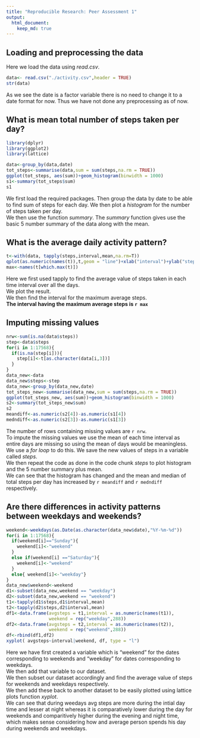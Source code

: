 ```yaml
---
title: "Reproducible Research: Peer Assessment 1"
output: 
  html_document:
    keep_md: true
---
```



## Loading and preprocessing the data
Here we load the data using *read.csv*.
```r
data<- read.csv("./activity.csv",header = TRUE)
str(data)
```
As we see the date is a factor variable there is no need to change it to a date format for now. Thus we have not done any preprocessing as of now.


## What is mean total number of steps taken per day?
```r
library(dplyr)
library(ggplot2)
library(lattice)
```

```r
data<-group_by(data,date)
tot_steps<-summarise(data,sum = sum(steps,na.rm = TRUE))
ggplot(tot_steps, aes(sum))+geom_histogram(binwidth = 1000)
s1<-summary(tot_steps$sum)
s1
```
We first load the required packages. Then group the data by date to be able to find sum of steps for each day. We then plot a *histogram* for the number of steps taken per day.  
We then use the function *summary*. The *summary* function gives use the basic 5 number summary of the data along with the mean.

## What is the average daily activity pattern?
```r
t<-with(data, tapply(steps,interval,mean,na.rm=T))
qplot(as.numeric(names(t)),t,geom = "line")+xlab("interval")+ylab("steps")
max<-names(t[which.max(t)])
```
Here we first used tapply to find the average value of steps taken in each time interval over all the days.  
We plot the result.  
We then find the interval for the maximum average steps.  
**The interval having the maximum average steps is `r max`**

## Imputing missing values
```r
nrw<-sum(is.na(data$steps))
step<-data$steps
for(i in 1:17568){
  if(is.na(step[i])){
    step[i]<-t[as.character(data[i,3])]
  }
}
data_new<-data
data_new$steps<-step
data_new<-group_by(data_new,date)
tot_steps_new<-summarise(data_new,sum = sum(steps,na.rm = TRUE))
ggplot(tot_steps_new, aes(sum))+geom_histogram(binwidth = 1000)
s2<-summary(tot_steps_new$sum)
s2
meandiff<-as.numeric(s2[4])-as.numeric(s1[4])
medndiff<-as.numeric(s2[3])-as.numeric(s1[3])
```
The number of rows containing missing values are `r nrw`.  
To impute the missing values we use the mean of each time interval as entire days are missing so using the mean of days would be meaningless.
We use a *for loop* to do this. We save the new values of steps in a variable called *steps*.  
We then repeat the code as done in the code chunk *steps* to plot histogram and the 5 number summary plus mean.  
We can see that the histogram has changed and the mean and median of total steps per day has increased by `r meandiff` and `r medndiff` respectively.

## Are there differences in activity patterns between weekdays and weekends?
```r
weekend<-weekdays(as.Date(as.character(data_new$date),"%Y-%m-%d"))
for(i in 1:17568){
  if(weekend[i]=="Sunday"){
    weekend[i]<-"weekend"
  }
  else if(weekend[i] =="Saturday"){
    weekend[i]<-"weekend"
  }
  else{ weekend[i]<-"weekday"}
}
data_new$weekend<-weekend
d1<-subset(data_new,weekend == "weekday")
d2<-subset(data_new,weekend == "weekend")
t1<-tapply(d1$steps,d1$interval,mean)
t2<-tapply(d2$steps,d2$interval,mean)
df1<-data.frame(avgsteps = t1,interval = as.numeric(names(t1)),
                weekend = rep("weekday",288))
df2<-data.frame(avgsteps = t2,interval = as.numeric(names(t2)),
                weekend = rep("weekend",288))
df<-rbind(df1,df2)
xyplot( avgsteps~interval|weekend, df, type = "l")
```
    
Here we have first created a variable which is "weekend" for the dates corresponding to weekends and "weekday" for dates corresponding to weekdays.   
We then add that variable to our dataset.   
We then subset our dataset accordingly and find the average value of steps for weekends and weekdays respectively.   
We then add these back to another dataset to be easily plotted using lattice plots function *xyplot*.    
We can see that during weedays avg steps are more during the intial day time and lesser at night whereas it is comparatively lower during the day for weekends and comparitively higher during the evening and night time, which makes sense considering how and average person spends his day during weekends and weekdays.    